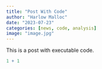 ```yaml
---
title: "Post With Code"
author: "Harlow Malloc"
date: "2023-07-23"
categories: [news, code, analysis]
image: "image.jpg"
---
```


This is a post with executable code.

```r
1 + 1
```
